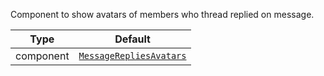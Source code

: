 Component to show avatars of members who thread replied on message. 

| Type | Default |
| - | - |
| component | [`MessageRepliesAvatars`](../../../ui-components/message_replies_avatars.mdx) |
